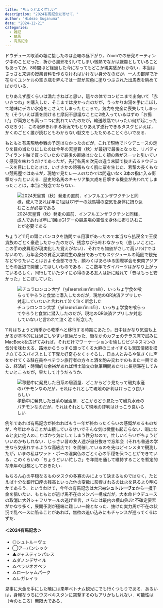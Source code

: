 ---
title: "ちょうどよく忙しい"
description: "2024有馬記念に寄せて．"
author: "Hidezo Suganuma"
date: "2024-12-21"
categories:
  - 雑記
  - 競馬
  - 有馬記念
---

ドウデュース取消の報に接したのは金曜の昼下がり，Zoomでの研究ミーティング中のことだった．折から風邪を引いてしまい微熱でなかば朦朧としていることもあってか，8時間ほど経過した今になってもどこか現実感がわかない．本当はさっさと来週の授業資料を作らなければいけない身分なのだが，一人の部屋で所在なくユンケルの空き瓶を弄んでは一部が灰色に塗りつぶされた出馬表を眺めてばかりいる．

とりあえず腹くらいは満たさねばと思い，這々の体でコンビニまで出向いて「赤いきつね」を購入した．そこまでは良かったのだが，うっかりお湯を手にこぼして地味にデカい水疱をこさえてしまったところで，気力を完全に喪失してしまった（そういえば蓋を開けると摩訶不思議なことに2枚入っているはずの「お揚げ」が両方とも真っ二つに割れていたのだが，輸送段階でいったい何が起こったのだろう）．この限界きわまる状況でもとりあえず遂行できるタスクといえば，かくのごとく誰が読むともわからない駄文をしたためることくらいである．

もともと有馬現地参戦の予定はなかったのだが，これで現地でドウデュースの走りを目の当たりにしたのは今年の天皇賞（秋）が最初で最後となった．リバティアイランド軸で買っていたので最後の直線はむなしく頬の熱がスーッと引いていく感覚を味わうだけであったが，先行各馬を次元の違う末脚で抜き去るドウデュースを目にしたときは，いささかの誇張もなく肌に粟を生じた．若輩の長くもない競馬歴ではあるが，現地で見たレースのなかでは間違いなく3本の指に入る衝撃だったといえる．歴史的名馬のキャリア集大成を目撃する機会が失われてしまったことは，本当に残念でならない．

![2024天皇賞（秋）発走の直前．インフルエンザワクチンと同様，成人であれば年に1回はG1デーの競馬場の空気を身体に摂り込むことが必要である](fig1.jpg)

ちょうど11月の頭にバンコクを訪問する用事があったので本当なら払戻金で王侯貴族のごとく豪遊したかったのだが，残念ながら叶わなかった（悲しいことに，この手の皮算用が現実化した覚えがない）．それでも物価がさして高いわけではないので，万年金欠の貧乏大学院生の身分であってもスケジュールの範囲で観光などやりたいことはおよそ全部できた．願わくばあらゆる国際学会を東南アジアとその近辺で開催してほしいものである．ここ数年でタイバーツはかなり上がっているらしく，同行していたタイに心得のある友人は折に触れて「昔はもっと安かった」とこぼしていた．

![チュラロンコン大学（จุฬาลงกรณ์มหาวิทยาลัย）．いっちょ学食を喰らってやろうと食堂に潜入したのだが，現地のQR決済アプリしか対応していないと言われて泣く泣く断念した](fig2.jpg)

11月はちょうど雨季から乾季へと移行する時期にあたり，日中はかなり気温も上がるが基本的には過ごしやすい気候だった．街なかのカフェのテラス席で試みにMacBookを広げてみれば，それだけでワーケーションを愉しむビジネスマンの気分を味わえる．路地からうっすら漂ってくる大麻のニオイすらも異国情緒を掻き立てるスパイスとして下卑た好奇心をくすぐるし，日本人とみるや気さくに声をかけてくる駐在員やベテラン旅行者の方々と酒を酌み交わすのもまた一興である．経済的・時間的な余裕があれば博士論文の執筆期間あたりに長期滞在してみたいところだが，果たして叶うだろうか．

![移動中に発見した日系の居酒屋．どこからどう見たって磯丸水産のパチモンなのだが，それはそれとして現地の評判はけっこう良いらしい](fig3.jpg)

例年であれば有馬記念が終わればもう一年が終わったくらいの感慨があるものだが，今年はやることが山積しているせいでそんな気は微塵も起こらない．暇になると変に他人のことばかり気にしてしまう性分なので，忙しいくらいがちょうどいいのかもしれない．じっさい昔の友人達が自分抜きで忘年会（それも普通の学生なら気後れするような高級店で）を開催しているのを先ほどインスタで観測したが，いまの私はワット・ポーの涅槃仏のごとく心の平穏を保つことができている．このくらいの「ちょうどいい忙しさ」を年間を通して維持することを暫定的な来年の目標としておきたい．

もちろん心の平穏なるものタスクの多寡のみによって決まるものではなく，たとえば十分な銀行口座の残高といった他の変数に影響されるのは火を見るより明らかであろう．というわけで，今年の有馬記念は大穴**◎シュトルーヴェ**から一攫千金を狙いたい．もともとが逃げ馬不在のメンバー構成だが，大本命ドウデュースの取消に大外シャフリヤールの逃げ宣言，さらには最内の横山典Jと不確定要素がかなり多く，展開予測が極端に難しい一線となった．抜けた実力馬が不在の状況で乱ペースに陥ることがあれば，無欲の追い込みにもチャンスが巡ってくるはずだ．

#### ＜2024有馬記念＞

- ◎シュトルーヴェ
- ◯アーバンシック
- ▲ジャスティンパレス
- △ダノンデサイル
- △ベラジオオペラ
- △ローシャムパーク
- △レガレイラ


見事に大金を手にした暁には来年ベトナム観光にでも行くつもりである．あるいは，身軽なうちにウズベキスタンに突撃するのもアリかもしれない．可能性は（今のところ）無限大である．
